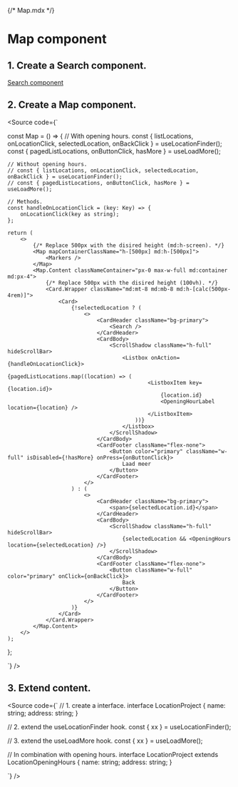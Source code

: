 {/* Map.mdx */}



<Meta of={MapStories} />

# Map component

## 1. Create a Search component.

[Search component](?path=/docs/map-search--docs)

## 2. Create a Map component.

<Source code={`

const Map = () => {
// With opening hours.
const { listLocations, onLocationClick, selectedLocation, onBackClick } = useLocationFinder<LocationOpeningHours>();
const { pagedListLocations, onButtonClick, hasMore } = useLoadMore<LocationOpeningHours>();

    // Without opening hours.
    // const { listLocations, onLocationClick, selectedLocation, onBackClick } = useLocationFinder();
    // const { pagedListLocations, onButtonClick, hasMore } = useLoadMore();

    // Methods.
    const handleOnLocationClick = (key: Key) => {
        onLocationClick(key as string);
    };

    return (
        <>
            {/* Replace 500px with the disired height (md:h-screen). */}
            <Map mapContainerClassName="h-[500px] md:h-[500px]">
                <Markers />
            </Map>
            <Map.Content classNameContainer="px-0 max-w-full md:container md:px-4">
                {/* Replace 500px with the disired height (100vh). */}
                <Card.Wrapper className="md:mt-8 md:mb-8 md:h-[calc(500px-4rem)]">
                    <Card>
                        {!selectedLocation ? (
                            <>
                                <CardHeader className="bg-primary">
                                    <Search />
                                </CardHeader>
                                <CardBody>
                                    <ScrollShadow className="h-full" hideScrollBar>
                                        <Listbox onAction={handleOnLocationClick}>
                                            {pagedListLocations.map((location) => (
                                                <ListboxItem key={location.id}>
                                                    {location.id}
                                                    <OpeningHourLabel location={location} />
                                                </ListboxItem>
                                            ))}
                                        </Listbox>
                                    </ScrollShadow>
                                </CardBody>
                                <CardFooter className="flex-none">
                                    <Button color="primary" className="w-full" isDisabled={!hasMore} onPress={onButtonClick}>
                                        Laad meer
                                    </Button>
                                </CardFooter>
                            </>
                        ) : (
                            <>
                                <CardHeader className="bg-primary">
                                    <span>{selectedLocation.id}</span>
                                </CardHeader>
                                <CardBody>
                                    <ScrollShadow className="h-full" hideScrollBar>
                                        {selectedLocation && <OpeningHours location={selectedLocation} />}
                                    </ScrollShadow>
                                </CardBody>
                                <CardFooter className="flex-none">
                                    <Button className="w-full" color="primary" onClick={onBackClick}>
                                        Back
                                    </Button>
                                </CardFooter>
                            </>
                        )}
                    </Card>
                </Card.Wrapper>
            </Map.Content>
        </>
    );

};

`} />

<Canvas of={MapStories.Primary} />

## 3. Extend content.

<Source code={`
// 1. create a interface.
interface LocationProject {
    name: string;
    address: string;
}

// 2. extend the useLocationFinder hook.
const { xx } = useLocationFinder<LocationProject>();

// 3. extend the useLoadMore hook.
const { xx } = useLoadMore<LocationProject>();

// In combination with opening hours.
interface LocationProject extends LocationOpeningHours {
name: string;
address: string;
}

`} />
